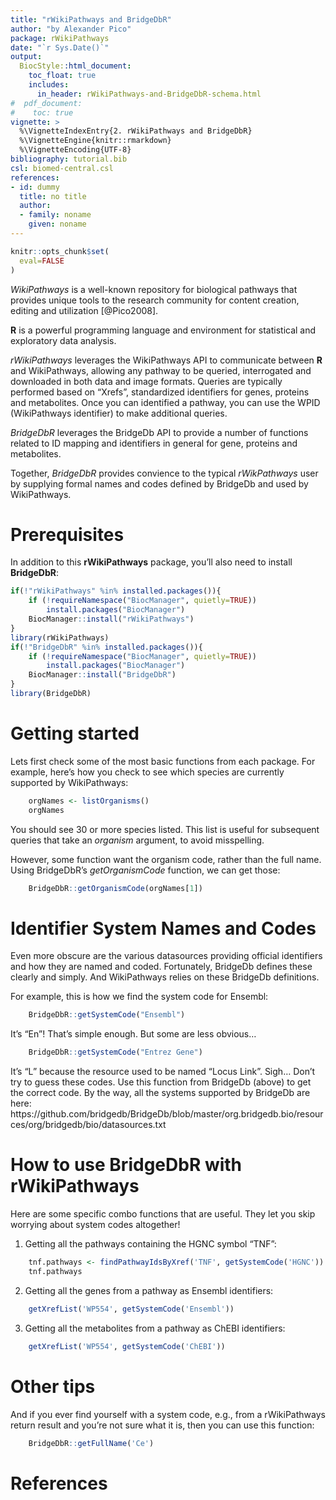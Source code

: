 ```yaml
---
title: "rWikiPathways and BridgeDbR"
author: "by Alexander Pico"
package: rWikiPathways
date: "`r Sys.Date()`"
output: 
  BiocStyle::html_document:
    toc_float: true
    includes:
      in_header: rWikiPathways-and-BridgeDbR-schema.html
#  pdf_document:
#    toc: true 
vignette: >
  %\VignetteIndexEntry{2. rWikiPathways and BridgeDbR}
  %\VignetteEngine{knitr::rmarkdown}
  %\VignetteEncoding{UTF-8}
bibliography: tutorial.bib
csl: biomed-central.csl
references:
- id: dummy
  title: no title
  author:
  - family: noname
    given: noname
---
```

```r
knitr::opts_chunk$set(
  eval=FALSE
)
```

*WikiPathways* is a well-known repository for biological pathways that provides unique tools to the research community for content creation, editing and utilization [@Pico2008].

**R** is a powerful programming language and environment for statistical and exploratory data analysis.

*rWikiPathways* leverages the WikiPathways API to communicate between **R** and WikiPathways, allowing any pathway to be queried, interrogated and downloaded in both data and image formats. Queries are typically performed based on "Xrefs", standardized identifiers for genes, proteins and metabolites. Once you can identified a pathway, you can use the WPID (WikiPathways identifier) to make additional queries.

*BridgeDbR* leverages the BridgeDb API to provide a number of functions related to 
ID mapping and identifiers in general for gene, proteins and metabolites.

Together, *BridgeDbR* provides convience to the typical *rWikPathways* user by supplying formal names and codes defined by BridgeDb and used by WikiPathways.

# Prerequisites

In addition to this **rWikiPathways** package, you'll also need to install **BridgeDbR**:

```r
if(!"rWikiPathways" %in% installed.packages()){
    if (!requireNamespace("BiocManager", quietly=TRUE))
        install.packages("BiocManager")
    BiocManager::install("rWikiPathways")
}
library(rWikiPathways)
if(!"BridgeDbR" %in% installed.packages()){
    if (!requireNamespace("BiocManager", quietly=TRUE))
        install.packages("BiocManager")
    BiocManager::install("BridgeDbR")
}
library(BridgeDbR)
```

# Getting started
Lets first check some of the most basic functions from each package. For example, here's how you check to see which species are currently supported by WikiPathways:

```r
    orgNames <- listOrganisms()
    orgNames
```

You should see 30 or more species listed. This list is useful for subsequent queries that take an *organism* argument, to avoid misspelling.  

However, some function want the organism code, rather than the full name. Using BridgeDbR's *getOrganismCode* function, we can get those:
```r
    BridgeDbR::getOrganismCode(orgNames[1])
```

# Identifier System Names and Codes
Even more obscure are the various datasources providing official identifiers and how they are named and coded. Fortunately, BridgeDb defines these clearly and simply. And WikiPathways relies on these BridgeDb definitions. 

For example, this is how we find the system code for Ensembl:
```r
    BridgeDbR::getSystemCode("Ensembl")
```

It's "En"! That's simple enough. But some are less obvious...
```r
    BridgeDbR::getSystemCode("Entrez Gene")
```

It's "L" because the resource used to be named "Locus Link". Sigh... Don't try to guess these codes. Use this function from BridgeDb (above) to get the correct code. By the way, all the systems supported by BridgeDb are here:
https://github.com/bridgedb/BridgeDb/blob/master/org.bridgedb.bio/resources/org/bridgedb/bio/datasources.txt

# How to use BridgeDbR with rWikiPathways
Here are some specific combo functions that are useful. They let you skip worrying about system codes altogether!

1. Getting all the pathways containing the HGNC symbol "TNF":

```r
    tnf.pathways <- findPathwayIdsByXref('TNF', getSystemCode('HGNC'))
    tnf.pathways
```

2. Getting all the genes from a pathway as Ensembl identifiers:
```r
    getXrefList('WP554', getSystemCode('Ensembl'))
```

3. Getting all the metabolites from a pathway as ChEBI identifiers:
```r
    getXrefList('WP554', getSystemCode('ChEBI'))
```

# Other tips

And if you ever find yourself with a system code, e.g., from a rWikiPathways return result and you're not sure what it is, then you can use this function:

```r
    BridgeDbR::getFullName('Ce')
```

# References
